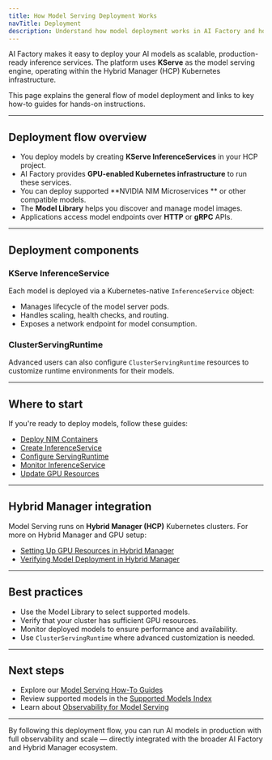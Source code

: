 ```yaml
---
title: How Model Serving Deployment Works
navTitle: Deployment
description: Understand how model deployment works in AI Factory and how to deploy your models as scalable inference services.
---
```


AI Factory makes it easy to deploy your AI models as scalable, production-ready inference services. The platform uses **KServe** as the model serving engine, operating within the Hybrid Manager (HCP) Kubernetes infrastructure.

This page explains the general flow of model deployment and links to key how-to guides for hands-on instructions.

---

## Deployment flow overview

- You deploy models by creating **KServe InferenceServices** in your HCP project.
- AI Factory provides **GPU-enabled Kubernetes infrastructure** to run these services.
- You can deploy supported **NVIDIA NIM Microservices ** or other compatible models.
- The **Model Library** helps you discover and manage model images.
- Applications access model endpoints over **HTTP** or **gRPC** APIs.

---

## Deployment components

### KServe InferenceService

Each model is deployed via a Kubernetes-native `InferenceService` object:

- Manages lifecycle of the model server pods.
- Handles scaling, health checks, and routing.
- Exposes a network endpoint for model consumption.

### ClusterServingRuntime

Advanced users can also configure `ClusterServingRuntime` resources to customize runtime environments for their models.

---

## Where to start

If you're ready to deploy models, follow these guides:

- [Deploy NIM Containers](../learn/how-to/model-serving/deploy-nim-container.mdx)
- [Create InferenceService](../learn/how-to/model-serving/create-inferenceservice.mdx)
- [Configure ServingRuntime](../learn/how-to/model-serving/configure-servingruntime.mdx)
- [Monitor InferenceService](../learn/how-to/model-serving/monitor-inferenceservice.mdx)
- [Update GPU Resources](../learn/how-to/model-serving/update-gpu-resources.mdx)

---

## Hybrid Manager integration

Model Serving runs on **Hybrid Manager (HCP)** Kubernetes clusters. For more on Hybrid Manager and GPU setup:

- [Setting Up GPU Resources in Hybrid Manager](../../hybrid-manager/ai-factory/learn/how-to/setup-gpu.mdx)
- [Verifying Model Deployment in Hybrid Manager](../../hybrid-manager/ai-factory/learn/how-to/verify-models.mdx)

---

## Best practices

- Use the Model Library to select supported models.
- Verify that your cluster has sufficient GPU resources.
- Monitor deployed models to ensure performance and availability.
- Use `ClusterServingRuntime` where advanced customization is needed.

---

## Next steps

- Explore our [Model Serving How-To Guides](../learn/how-to/model-serving/)
- Review supported models in the [Supported Models Index](../pipeline/models/supported-models/)
- Learn about [Observability for Model Serving](../learn/how-to/model-serving/observability.mdx)

---

By following this deployment flow, you can run AI models in production with full observability and scale — directly integrated with the broader AI Factory and Hybrid Manager ecosystem.

